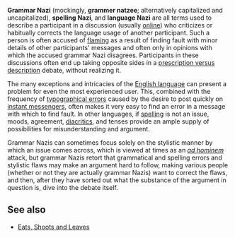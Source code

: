 {{Unreferenced|date=August 2007}}
{{Orphan|date=August 2007}}

'''Grammar Nazi''' (mockingly, '''grammer natzee'''; alternatively capitalized and uncapitalized), '''spelling Nazi''', and '''language Nazi''' are all terms used to describe a participant in a discussion (usually [[online]]) who criticizes or habitually corrects the language usage of another participant. Such a person is often accused of [[flaming (Internet)|flaming]] as a result of finding fault with minor details of other participants' messages and often only in opinions with which the accused grammar Nazi disagrees. Participants in these discussions often end up taking opposite sides in a [[Linguistic prescription#Prescription and description|prescription versus description]] debate, without realizing it.

The many exceptions and intricacies of the [[English language]] can present a problem for even the most experienced user. This, combined with the frequency of [[typographical error]]s caused by the desire to post quickly on [[instant messenger]]s, often makes it very easy to find an error in a message with which to find fault. In other languages, if [[spelling]] is not an issue, moods, agreement, [[diacritic]]s, and tenses provide an ample supply of possibilities for misunderstanding and argument.

Grammar Nazis can sometimes focus solely on the stylistic manner by which an issue comes across, which is viewed at times as an ''[[ad hominem]]'' attack, but grammar Nazis retort that grammatical and spelling errors and stylistic flaws may make an argument hard to follow, making various people (whether or not they are actually grammar Nazis) want to correct the flaws, and then, after they have sorted out what the substance of the argument in question is, dive into the debate itself.

== See also ==
* [[Eats, Shoots and Leaves]]